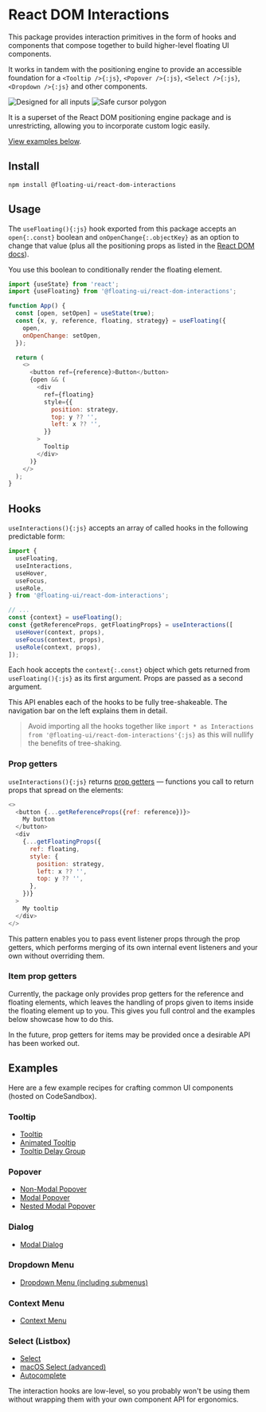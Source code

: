 # React DOM Interactions

This package provides interaction primitives in the form of hooks
and components that compose together to build higher-level
floating UI components.

It works in tandem with the positioning engine to provide an
accessible foundation for a `<Tooltip />{:js}`,
`<Popover />{:js}`, `<Select />{:js}`, `<Dropdown />{:js}` and
other components.

<div className="flex justify-center md:justify-between items-center flex-wrap gap-2 mx-auto">
  <img
    className="relative sm:left-[5rem] top-[1rem] md:top-0 md:left-0 inline-block card"
    src="/all-inputs.png"
    alt="Designed for all inputs"
    width={335}
    height={225}
  />
  <img
    className="relative sm:left-[-5rem] top-[-1rem] md:left-0 md:top-0 inline-block card"
    src="/safe-cursor-polygon.png"
    alt="Safe cursor polygon"
    width={335}
    height={225}
  />
</div>

It is a superset of the React DOM positioning engine package and
is unrestricting, allowing you to incorporate custom logic
easily.

[View examples below](/docs/react-dom-interactions#examples).

## Install

```shell
npm install @floating-ui/react-dom-interactions
```

## Usage

The `useFloating(){:js}` hook exported from this package accepts
an `open{:.const}` boolean and `onOpenChange{:.objectKey}` as an
option to change that value (plus all the positioning props as
listed in the [React DOM docs](/docs/react-dom)).

You use this boolean to conditionally render the floating
element.

```js /open/
import {useState} from 'react';
import {useFloating} from '@floating-ui/react-dom-interactions';

function App() {
  const [open, setOpen] = useState(true);
  const {x, y, reference, floating, strategy} = useFloating({
    open,
    onOpenChange: setOpen,
  });

  return (
    <>
      <button ref={reference}>Button</button>
      {open && (
        <div
          ref={floating}
          style={{
            position: strategy,
            top: y ?? '',
            left: x ?? '',
          }}
        >
          Tooltip
        </div>
      )}
    </>
  );
}
```

## Hooks

`useInteractions(){:js}` accepts an array of called hooks in the
following predictable form:

```js /useInteractions/
import {
  useFloating,
  useInteractions,
  useHover,
  useFocus,
  useRole,
} from '@floating-ui/react-dom-interactions';

// ...
const {context} = useFloating();
const {getReferenceProps, getFloatingProps} = useInteractions([
  useHover(context, props),
  useFocus(context, props),
  useRole(context, props),
]);
```

Each hook accepts the `context{:.const}` object which gets
returned from `useFloating(){:js}` as its first argument. Props
are passed as a second argument.

This API enables each of the hooks to be fully tree-shakeable.
The navigation bar on the left explains them in detail.

> Avoid importing all the hooks together like
> `import * as Interactions from '@floating-ui/react-dom-interactions'{:js}`
> as this will nullify the benefits of tree-shaking.

### Prop getters

`useInteractions(){:js}` returns
[prop getters](https://kentcdodds.com/blog/how-to-give-rendering-control-to-users-with-prop-getters)
— functions you call to return props that spread on the elements:

```js
<>
  <button {...getReferenceProps({ref: reference})}>
    My button
  </button>
  <div
    {...getFloatingProps({
      ref: floating,
      style: {
        position: strategy,
        left: x ?? '',
        top: y ?? '',
      },
    })}
  >
    My tooltip
  </div>
</>
```

This pattern enables you to pass event listener props through the
prop getters, which performs merging of its own internal event
listeners and your own without overriding them.

### Item prop getters

Currently, the package only provides prop getters for the
reference and floating elements, which leaves the handling of
props given to items inside the floating element up to you. This
gives you full control and the examples below showcase how to do
this.

In the future, prop getters for items may be provided once a
desirable API has been worked out.

## Examples

Here are a few example recipes for crafting common UI components
(hosted on CodeSandbox).

### Tooltip

- [Tooltip](https://codesandbox.io/s/winter-tree-wmmffl?file=/src/Tooltip.tsx)
- [Animated Tooltip](https://codesandbox.io/s/winter-tree-wmmffl?file=/src/AnimatedTooltip.tsx)
- [Tooltip Delay Group](https://codesandbox.io/s/icy-water-ktwif6?file=/src/Tooltip.tsx)

### Popover

- [Non-Modal Popover](https://codesandbox.io/s/quizzical-water-b3dedw?file=/src/Popover.tsx)
- [Modal Popover](https://codesandbox.io/s/optimistic-jennings-jmpgfk?file=/src/Popover.tsx)
- [Nested Modal Popover](https://codesandbox.io/s/optimistic-jennings-jmpgfk?file=/src/NestedPopover.tsx)

### Dialog

- [Modal Dialog](https://codesandbox.io/s/wandering-dream-qwe6dj?file=/src/App.tsx)

### Dropdown Menu

- [Dropdown Menu (including submenus)](https://codesandbox.io/s/admiring-lamport-5wt3yg?file=/src/DropdownMenu.tsx)

### Context Menu

- [Context Menu](https://codesandbox.io/s/trusting-rui-2duieo?file=/src/ContextMenu.tsx)

### Select (Listbox)

- [Select](https://codesandbox.io/s/gallant-sea-rcg43b?file=/src/Select.tsx)
- [macOS Select (advanced)](https://codesandbox.io/s/shy-snowflake-kp6479?file=/src/Select.tsx)
- [Autocomplete](https://codesandbox.io/s/fragrant-water-bsuirj?file=/src/App.tsx)

The interaction hooks are low-level, so you probably won't be
using them without wrapping them with your own component API for
ergonomics.
